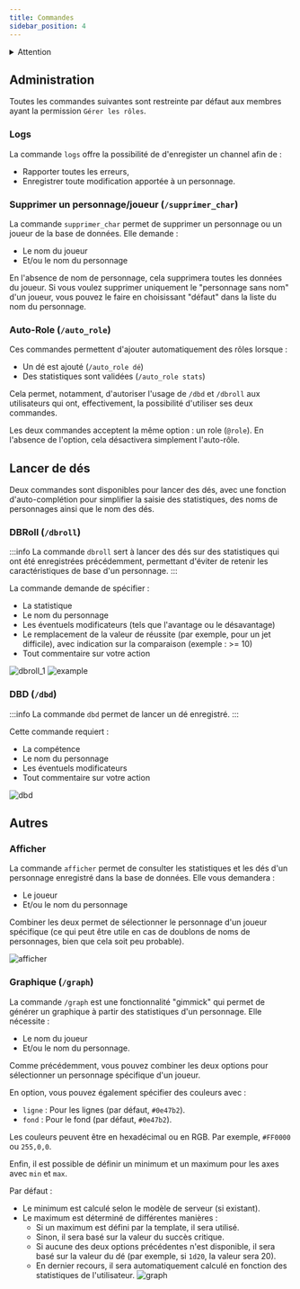 ```yaml
---
title: Commandes
sidebar_position: 4
---
```

<details id="danger">
  <summary><Iconify icon="solar:danger-bold" height="26" class="danger-summary"/>Attention</summary>
  {}
   Par défaut, toutes les commandes sont désactivées et doivent être activées dans le panneau de configuration du serveur.
   ![](/assets/tuto/allow_commands_1.png)
   ![](/assets/tuto/allow_commands_2.png)
   ![](/assets/tuto/allow_commands_3.png)
   ![](/assets/tuto/allow_commands_4.png)
   ![](/assets/tuto/allow_commands_5.png)
</details> 

## Administration
Toutes les commandes suivantes sont restreinte par défaut aux membres ayant la permission `Gérer les rôles`.

### Logs
La commande `logs` offre la possibilité de d'enregister un channel afin de : 
- Rapporter toutes les erreurs,
- Enregistrer toute modification apportée à un personnage.

### Supprimer un personnage/joueur (`/supprimer_char`)
La commande `supprimer_char` permet de supprimer un personnage ou un joueur de la base de données. Elle demande :
- Le nom du joueur
- Et/ou le nom du personnage

En l'absence de nom de personnage, cela supprimera toutes les données du joueur. Si vous voulez supprimer uniquement le "personnage sans nom" d'un joueur, vous pouvez le faire en choisissant "défaut" dans la liste du nom du personnage.

### Auto-Role (`/auto_role`)
Ces commandes permettent d'ajouter automatiquement des rôles lorsque :
- Un dé est ajouté (`/auto_role dé`)
- Des statistiques sont validées (`/auto_role stats`)

Cela permet, notamment, d'autoriser l'usage de `/dbd` et `/dbroll` aux utilisateurs qui ont, effectivement, la possibilité d'utiliser ses deux commandes.

Les deux commandes acceptent la même option : un role (`@role`). En l'absence de l'option, cela désactivera simplement l'auto-rôle. 

## Lancer de dés

Deux commandes sont disponibles pour lancer des dés, avec une fonction d'auto-complétion pour simplifier la saisie des statistiques, des noms de personnages ainsi que le nom des dés.

### DBRoll (`/dbroll`)

:::info
La commande `dbroll` sert à lancer des dés sur des statistiques qui ont été enregistrées précédemment, permettant d'éviter de retenir les caractéristiques de base d'un personnage.
:::

La commande demande de spécifier :
- La statistique
- Le nom du personnage
- Les éventuels modificateurs (tels que l'avantage ou le désavantage)
- Le remplacement de la valeur de réussite (par exemple, pour un jet difficile), avec indication sur la comparaison (exemple : >= 10)
- Tout commentaire sur votre action

![dbroll_1](/assets/rolls/db/dbroll_autocomplete.png)
![example](/assets/rolls/db/example.png)

### DBD (`/dbd`)

:::info
La commande `dbd` permet de lancer un dé enregistré.
:::

Cette commande requiert :
- La compétence
- Le nom du personnage
- Les éventuels modificateurs
- Tout commentaire sur votre action

![dbd](/assets/rolls/db/dbd_example.png)

## Autres
### Afficher

La commande `afficher` permet de consulter les statistiques et les dés d'un personnage enregistré dans la base de données. Elle vous demandera :
- Le joueur
- Et/ou le nom du personnage

Combiner les deux permet de sélectionner le personnage d'un joueur spécifique (ce qui peut être utile en cas de doublons de noms de personnages, bien que cela soit peu probable).

![afficher](/assets/rolls/db/display_ex.png)

### Graphique (`/graph`)

La commande `/graph` est une fonctionnalité "gimmick" qui permet de générer un graphique à partir des statistiques d'un personnage. Elle nécessite :
- Le nom du joueur
- Et/ou le nom du personnage.

Comme précédemment, vous pouvez combiner les deux options pour sélectionner un personnage spécifique d'un joueur.

En option, vous pouvez également spécifier des couleurs avec :
- `ligne` : Pour les lignes (par défaut, `#0e47b2`).
- `fond` : Pour le fond (par défaut, `#0e47b2`).

Les couleurs peuvent être en hexadécimal ou en RGB. Par exemple, `#FF0000` ou `255,0,0`.

Enfin, il est possible de définir un minimum et un maximum pour les axes avec `min` et `max`.

Par défaut :
- Le minimum est calculé selon le modèle de serveur (si existant).
- Le maximum est déterminé de différentes manières :
   - Si un maximum est défini par la template, il sera utilisé.
   - Sinon, il sera basé sur la valeur du succès critique.
   - Si aucune des deux options précédentes n'est disponible, il sera basé sur la valeur du dé (par exemple, si `1d20`, la valeur sera 20).
   - En dernier recours, il sera automatiquement calculé en fonction des statistiques de l'utilisateur.
![graph](/assets/graph.jpg)